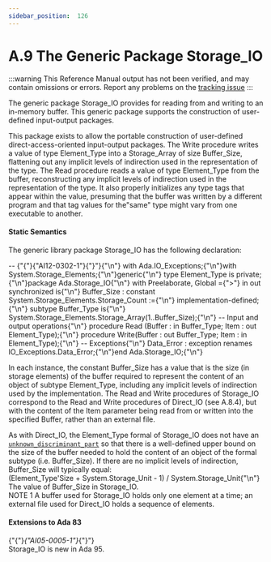 ---
sidebar_position:  126
---

# A.9 The Generic Package Storage_IO

:::warning
This Reference Manual output has not been verified,
and may contain omissions or errors.
Report any problems on the [tracking issue](https://github.com/ada-lang-io/ada-lang-io/issues/20)
:::


<p>The generic package Storage_IO provides for reading from and writing to an in-memory buffer. This generic package supports the construction of user-defined input-output packages. <br /></p>

<Admonition type="aarm" aarm="reason" title="Reason: ">
<strong></strong>This package exists to allow the portable construction of user-defined direct-access-oriented input-output packages. The Write procedure writes a value of type Element_Type into a Storage_Array of size Buffer_Size, flattening out any implicit levels of indirection used in the representation of the type. The Read procedure reads a value of type Element_Type from the buffer, reconstructing any implicit levels of indirection used in the representation of the type. It also properly initializes any type tags that appear within the value, presuming that the buffer was written by a different program and that tag values for the"same" type might vary from one executable to another. <br /></Admonition>


#### Static Semantics

<p>The generic library package Storage_IO has the following declaration: <br /></p>

<CodeBlock>
--  {"{"}{"AI12-0302-1"}{"}"}{"\n"} with Ada.IO_Exceptions;{"\n"}with System.Storage_Elements;{"\n"}generic{"\n"}   type Element_Type is private;{"\n"}package Ada.Storage_IO{"\n"}   with Preelaborate, Global ={">"} in out synchronized is{"\n"}
   Buffer_Size : constant System.Storage_Elements.Storage_Count :={"\n"}      implementation-defined;{"\n"}   subtype Buffer_Type is{"\n"}      System.Storage_Elements.Storage_Array(1..Buffer_Size);{"\n"}
   -- Input and output operations{"\n"}
   procedure Read (Buffer : in  Buffer_Type; Item : out Element_Type);{"\n"}
   procedure Write(Buffer : out Buffer_Type; Item : in  Element_Type);{"\n"}
   -- Exceptions{"\n"}
   Data_Error   : exception renames IO_Exceptions.Data_Error;{"\n"}end Ada.Storage_IO;{"\n"}

</CodeBlock>
<p>In each instance, the constant Buffer_Size has a value that is the size (in storage elements) of the buffer required to represent the content of an object of subtype Element_Type, including any implicit levels of indirection used by the implementation. The Read and Write procedures of Storage_IO correspond to the Read and Write procedures of Direct_IO (see A.8.4), but with the content of the Item parameter being read from or written into the specified Buffer, rather than an external file.<br /></p>

<Admonition type="aarm" aarm="reason" title="Reason: ">
<strong></strong>As with Direct_IO, the Element_Type formal of Storage_IO does not have an <code><a href="../AA-3/AA-3.7#S0060">unknown_discriminant_part</a></code> so that there is a well-defined upper bound on the size of the buffer needed to hold the content of an object of the formal subtype (i.e. Buffer_Size). If there are no implicit levels of indirection, Buffer_Size will typically equal: <br /></Admonition>

<CodeBlock>
(Element_Type'Size + System.Storage_Unit - 1) / System.Storage_Unit{"\n"}

</CodeBlock>
<Admonition type="aarm" aarm="implementation-defined" title="Implementation defined: ">
<strong></strong>The value of Buffer_Size in Storage_IO.<br /></Admonition>

<Admonition type="aarm" aarm="note" title="Note: ">
NOTE 1   A buffer used for Storage_IO holds only one element at a time; an external file used for Direct_IO holds a sequence of elements. <br /></Admonition>


#### Extensions to Ada 83

<Admonition type="aarm" aarm="note" title="Note: ">
{"{"}<em>{"AI05-0005-1"}</em>{"}"} <br />Storage_IO is new in Ada 95. <br /></Admonition>

